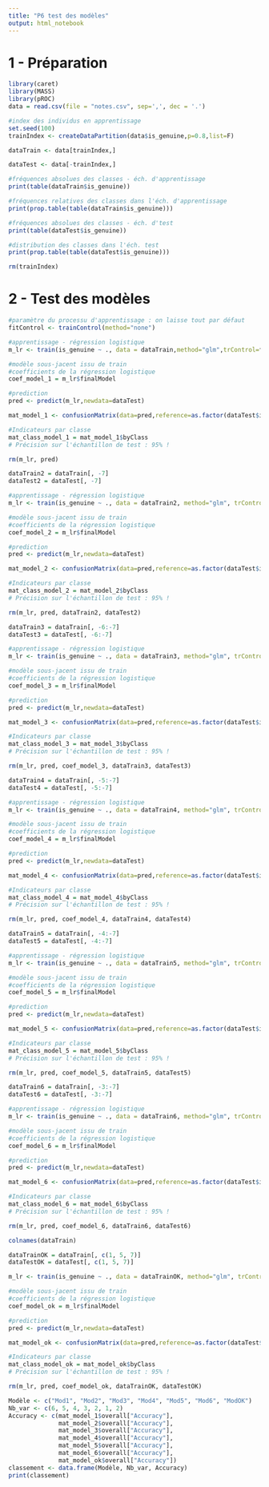 ---
title: "P6 test des modèles"
output: html_notebook
---

# 1 - Préparation

```{r Librairies & données}
library(caret)
library(MASS)
library(pROC)
data = read.csv(file = "notes.csv", sep=',', dec = '.')
```

```{r Dataframe d entraîtement et de test}
#index des individus en apprentissage
set.seed(100)
trainIndex <- createDataPartition(data$is_genuine,p=0.8,list=F)

dataTrain <- data[trainIndex,]

dataTest <- data[-trainIndex,]

#fréquences absolues des classes - éch. d'apprentissage
print(table(dataTrain$is_genuine))

#fréquences relatives des classes dans l'éch. d'apprentissage
print(prop.table(table(dataTrain$is_genuine)))

#fréquences absolues des classes - éch. d'test
print(table(dataTest$is_genuine))

#distribution des classes dans l'éch. test
print(prop.table(table(dataTest$is_genuine)))

rm(trainIndex)
```

# 2 - Test des modèles

```{r paramètre du processu d apprentissage}
#paramètre du processu d'apprentissage : on laisse tout par défaut
fitControl <- trainControl(method="none")
```


```{r Modèle 1}
#apprentissage - régression logistique
m_lr <- train(is_genuine ~ ., data = dataTrain,method="glm",trControl=fitControl)

#modèle sous-jacent issu de train
#coefficients de la régression logistique
coef_model_1 = m_lr$finalModel

#prediction
pred <- predict(m_lr,newdata=dataTest)

mat_model_1 <- confusionMatrix(data=pred,reference=as.factor(dataTest$is_genuine),positive="True")

#Indicateurs par classe
mat_class_model_1 = mat_model_1$byClass
# Précision sur l'échantillon de test : 95% !

rm(m_lr, pred)
```


```{r Modèle 2}
dataTrain2 = dataTrain[, -7]
dataTest2 = dataTest[, -7]

#apprentissage - régression logistique
m_lr <- train(is_genuine ~ ., data = dataTrain2, method="glm", trControl=fitControl)

#modèle sous-jacent issu de train
#coefficients de la régression logistique
coef_model_2 = m_lr$finalModel

#prediction
pred <- predict(m_lr,newdata=dataTest)

mat_model_2 <- confusionMatrix(data=pred,reference=as.factor(dataTest$is_genuine),positive="True")

#Indicateurs par classe
mat_class_model_2 = mat_model_2$byClass
# Précision sur l'échantillon de test : 95% !

rm(m_lr, pred, dataTrain2, dataTest2)
```


```{r Modèle 3}
dataTrain3 = dataTrain[, -6:-7]
dataTest3 = dataTest[, -6:-7]

#apprentissage - régression logistique
m_lr <- train(is_genuine ~ ., data = dataTrain3, method="glm", trControl=fitControl)

#modèle sous-jacent issu de train
#coefficients de la régression logistique
coef_model_3 = m_lr$finalModel

#prediction
pred <- predict(m_lr,newdata=dataTest)

mat_model_3 <- confusionMatrix(data=pred,reference=as.factor(dataTest$is_genuine),positive="True")

#Indicateurs par classe
mat_class_model_3 = mat_model_3$byClass
# Précision sur l'échantillon de test : 95% !

rm(m_lr, pred, coef_model_3, dataTrain3, dataTest3)
```

```{r Modèle 4}
dataTrain4 = dataTrain[, -5:-7]
dataTest4 = dataTest[, -5:-7]

#apprentissage - régression logistique
m_lr <- train(is_genuine ~ ., data = dataTrain4, method="glm", trControl=fitControl)

#modèle sous-jacent issu de train
#coefficients de la régression logistique
coef_model_4 = m_lr$finalModel

#prediction
pred <- predict(m_lr,newdata=dataTest)

mat_model_4 <- confusionMatrix(data=pred,reference=as.factor(dataTest$is_genuine),positive="True")

#Indicateurs par classe
mat_class_model_4 = mat_model_4$byClass
# Précision sur l'échantillon de test : 95% !

rm(m_lr, pred, coef_model_4, dataTrain4, dataTest4)
```

```{r Modèle 5}
dataTrain5 = dataTrain[, -4:-7]
dataTest5 = dataTest[, -4:-7]

#apprentissage - régression logistique
m_lr <- train(is_genuine ~ ., data = dataTrain5, method="glm", trControl=fitControl)

#modèle sous-jacent issu de train
#coefficients de la régression logistique
coef_model_5 = m_lr$finalModel

#prediction
pred <- predict(m_lr,newdata=dataTest)

mat_model_5 <- confusionMatrix(data=pred,reference=as.factor(dataTest$is_genuine),positive="True")

#Indicateurs par classe
mat_class_model_5 = mat_model_5$byClass
# Précision sur l'échantillon de test : 95% !

rm(m_lr, pred, coef_model_5, dataTrain5, dataTest5)
```

```{r Modèle 6}
dataTrain6 = dataTrain[, -3:-7]
dataTest6 = dataTest[, -3:-7]

#apprentissage - régression logistique
m_lr <- train(is_genuine ~ ., data = dataTrain6, method="glm", trControl=fitControl)

#modèle sous-jacent issu de train
#coefficients de la régression logistique
coef_model_6 = m_lr$finalModel

#prediction
pred <- predict(m_lr,newdata=dataTest)

mat_model_6 <- confusionMatrix(data=pred,reference=as.factor(dataTest$is_genuine),positive="True")

#Indicateurs par classe
mat_class_model_6 = mat_model_6$byClass
# Précision sur l'échantillon de test : 95% !

rm(m_lr, pred, coef_model_6, dataTrain6, dataTest6)
```

```{r}
colnames(dataTrain)
```


```{r Modèle sélectionné dans le P6}
dataTrainOK = dataTrain[, c(1, 5, 7)]
dataTestOK = dataTest[, c(1, 5, 7)]

m_lr <- train(is_genuine ~ ., data = dataTrainOK, method="glm", trControl=fitControl)

#modèle sous-jacent issu de train
#coefficients de la régression logistique
coef_model_ok = m_lr$finalModel

#prediction
pred <- predict(m_lr,newdata=dataTest)

mat_model_ok <- confusionMatrix(data=pred,reference=as.factor(dataTest$is_genuine),positive="True")

#Indicateurs par classe
mat_class_model_ok = mat_model_ok$byClass
# Précision sur l'échantillon de test : 95% !

rm(m_lr, pred, coef_model_ok, dataTrainOK, dataTestOK)
```


```{r Comparaison des modèles}
Modèle <- c("Mod1", "Mod2", "Mod3", "Mod4", "Mod5", "Mod6", "ModOK")
Nb_var <- c(6, 5, 4, 3, 2, 1, 2)
Accuracy <- c(mat_model_1$overall["Accuracy"],
              mat_model_2$overall["Accuracy"],
              mat_model_3$overall["Accuracy"],
              mat_model_4$overall["Accuracy"],
              mat_model_5$overall["Accuracy"],
              mat_model_6$overall["Accuracy"],
              mat_model_ok$overall["Accuracy"])
classement <- data.frame(Modèle, Nb_var, Accuracy)
print(classement)
```

